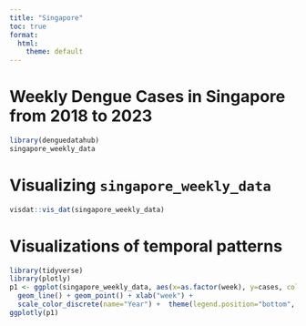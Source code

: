 ```yaml
---
title: "Singapore"
toc: true
format:
  html:
    theme: default
---
```


# Weekly Dengue Cases in Singapore from 2018 to 2023

```r
library(denguedatahub)
singapore_weekly_data
```

# Visualizing `singapore_weekly_data`

```r
visdat::vis_dat(singapore_weekly_data)
```


# Visualizations of temporal patterns

```r
library(tidyverse)
library(plotly)
p1 <- ggplot(singapore_weekly_data, aes(x=as.factor(week), y=cases, col=as.factor(year), group=year)) +
  geom_line() + geom_point() + xlab("week") + 
  scale_color_discrete(name="Year") +  theme(legend.position="bottom", axis.text.x = element_text(angle = 90, vjust = 0.5, hjust=1))
ggplotly(p1)
```
